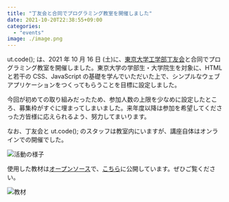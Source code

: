 ```yaml
---
title: "丁友会と合同でプログラミング教室を開催しました"
date: 2021-10-20T22:38:55+09:00
categories:
  - "events"
image: ./image.png
---
```


ut.code(); は、2021 年 10 月 16 日 (土)に、[東京大学工学部丁友会](https://tuk.t.u-tokyo.ac.jp/)と合同でプログラミング教室を開催しました。東京大学の学部生・大学院生を対象に、HTML と若干の CSS、JavaScript の基礎を学んでいただいた上で、シンプルなウェブアプリケーションをつくってもらうことを目標に設定しました。

今回が初めての取り組みだったため、参加人数の上限を少なめに設定したところ、募集枠がすぐに埋まってしまいました。来年度以降は参加を希望してくださった方皆様に応えられるよう、努力してまいります。

なお、丁友会と ut.code(); のスタッフは教室内にいますが、講座自体はオンラインでの開催でした。

![活動の様子](./room.jpg)

使用した教材は[オープンソース](https://github.com/ut-code/programming-workshop-with-tuk)で、[こちら](https://programming-workshop-with-tuk.utcode.net/)に公開しています。ぜひご覧ください。

![教材](./learning-material.png)

